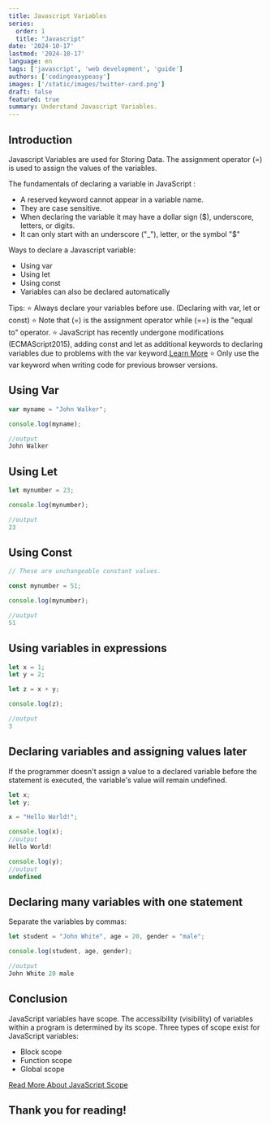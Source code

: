 ```yaml
---
title: Javascript Variables
series:
  order: 1
  title: "Javascript"
date: '2024-10-17'
lastmod: '2024-10-17'
language: en
tags: ['javascript', 'web development', 'guide']
authors: ['codingeasypeasy']
images: ['/static/images/twitter-card.png']
draft: false
featured: true
summary: Understand Javascript Variables.
---
```


## Introduction

Javascript Variables are used for Storing Data. The assignment operator (=) is used to assign the values of the variables.

The fundamentals of declaring a variable in JavaScript :
- A reserved keyword cannot appear in a variable name.
- They are case sensitive.
- When declaring the variable it may have a dollar sign ($), underscore, letters, or digits.
- It can only start with an underscore ("_"), letter, or the symbol "$"

Ways to declare a Javascript variable:
- Using var
- Using let
- Using const
- Variables can also be declared automatically

Tips: 
⭐ Always declare your variables before use. (Declaring with var, let or const)
⭐ Note that (=) is the assignment operator while (==) is the "equal to" operator.
⭐ JavaScript has recently undergone modifications (ECMAScript2015), adding const and let as additional keywords to declaring variables due to problems with the var keyword.[Learn More](https://www.codingeasypeasy.com/) 
⭐ Only use the var keyword when writing code for previous browser versions.

## Using Var

```ts:contentlayer.config.ts
var myname = "John Walker";

console.log(myname);

//output
John Walker
```

## Using Let

```ts:contentlayer.config.ts
let mynumber = 23;

console.log(mynumber);

//output
23
```

## Using Const

```ts:contentlayer.config.ts
// These are unchangeable constant values.

const mynumber = 51;

console.log(mynumber);

//output
51
```

## Using variables in expressions

```ts:contentlayer.config.ts
let x = 1;
let y = 2;

let z = x + y;

console.log(z);

//output
3
```

## Declaring variables and assigning values later

If the programmer doesn't assign a value to a declared variable before the statement is executed, the variable's value will remain undefined.

```ts:contentlayer.config.ts
let x;
let y;

x = "Hello World!";

console.log(x);
//output
Hello World!

console.log(y);
//output
undefined
```

## Declaring many variables with one statement

Separate the variables by commas:

```ts:contentlayer.config.ts
let student = "John White", age = 20, gender = "male";

console.log(student, age, gender);

//output
John White 20 male
```

## Conclusion

JavaScript variables have scope.
The accessibility (visibility) of variables within a program is determined by its scope.
Three types of scope exist for JavaScript variables:
- Block scope
- Function scope
- Global scope

[Read More About JavaScript Scope](https://www.codingeasypeasy.com/) 

## Thank you for reading!